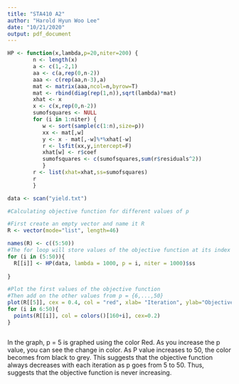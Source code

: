 ---
title: "STA410 A2"
author: "Harold Hyun Woo Lee"
date: "10/21/2020"
output: pdf_document
---

```{r setup}
HP <- function(x,lambda,p=20,niter=200) {
        n <- length(x)
        a <- c(1,-2,1)
        aa <- c(a,rep(0,n-2))
        aaa <- c(rep(aa,n-3),a)
        mat <- matrix(aaa,ncol=n,byrow=T)
        mat <- rbind(diag(rep(1,n)),sqrt(lambda)*mat)
        xhat <- x
        x <- c(x,rep(0,n-2))
        sumofsquares <- NULL
        for (i in 1:niter) {
           w <- sort(sample(c(1:n),size=p))
           xx <- mat[,w]
           y <- x - mat[,-w]%*%xhat[-w]
           r <- lsfit(xx,y,intercept=F)
           xhat[w] <- r$coef
           sumofsquares <- c(sumofsquares,sum(r$residuals^2))
           }
        r <- list(xhat=xhat,ss=sumofsquares)
        r
        }

data <- scan("yield.txt")

#Calculating objective function for different values of p

#First create an empty vector and name it R
R <- vector(mode="list", length=46)

names(R) <- c((5:50))
#The for loop will store values of the objective function at its index corresponding to p value.
for (i in (5:50)){
  R[[i]] <- HP(data, lambda = 1000, p = i, niter = 1000)$ss
  
}

#Plot the first values of the objective function
#Then add on the other values from p = {6,...,50}
plot(R[[5]], cex = 0.4, col = "red", xlab= "Iteration", ylab="Objective function value", main="Plot of iteration against objective function value for P values")
for (i in 6:50){
  points(R[[i]], col = colors()[160+i], cex=0.2)
}



```
In the graph, p = 5 is graphed using the color Red. As you increase the p value, you can see the change in color. \newline
As P value increases to 50, the color becomes from black to grey. This suggests that the objective function always decreases with each iteration as p goes from 5 to 50. \newline
Thus, suggests that the objective function is never increasing.   
